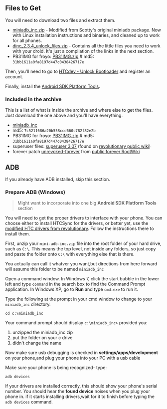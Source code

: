 == Files to Get ==

You will need to download two files and extract them.

* [http://dl.dropbox.com/u/22186524/files/miniadb_inc.zip miniadb_inc.zip] - Modified from Scotty's original miniadb package. Now with Linux installation instructions and binaries, and cleaned up to work for all phones.
* [http://dl.dropbox.com/u/22186524/files/dinc_2.3.4_unlock_files.zip dinc_2.3.4_unlock_files.zip] - Contains all the little files you need to work with your droid. It's just a compilation of the links in the next section.
* PB31IMG for froyo: [http://www.mediafire.com/?uvha2u2pv3xp8d5 PB31IMG.zip] # md5: <tt>31bb1611a0fa8197d447c0438426717e</tt>

Then, you'll need to go to [http://www.htcdev.com/bootloader HTCdev - Unlock Bootloader] and register an account.

Finally, install the [[Android SDK Platform Tools]].

=== Included in the archive ===

This is a list of what is inside the archive and where else to get the files. Just download the one above and you'll have everything.

* [http://www.mediafire.com/?o6c4kq4wyccuom5 miniadb_inc]
* md5: <tt>7c5211686a20b558ccd660c782f82e2b</tt>
* PB31IMG for froyo: [http://www.mediafire.com/?uvha2u2pv3xp8d5 PB31IMG.zip] # md5: <tt>31bb1611a0fa8197d447c0438426717e</tt>
* superuser files: [http://downloads.androidsu.com/superuser/Superuser-3.0.7-efgh-signed.zip superuser 3.07] (found on [http://unrevoked.com/rootwiki/doku.php/public/revolutionary revolutionary public wiki])
* forever patch [http://downloads.unrevoked.com/forever/current/unrevoked-forever.zip unrevoked-forever] from [http://unrevoked.com/rootwiki/doku.php/public/forever public:forever RootWiki]

== ADB ==

If you already have ADB installed, skip this section.

=== Prepare ADB (Windows) ===

<blockquote>Might want to incorporate into one big '''Android SDK Platform Tools''' section
</blockquote>
You will need to get the proper drivers to interface with your phone. You can choose either to install HTCSync for the drivers, or better yet, use the [http://downloads.unrevoked.com/HTCDriver3.0.0.007.exe modified HTC drivers from revolutionary]. Follow the instructions there to install them.

First, unzip your <tt>mini-adb-inc.zip</tt> file into the root folder of your hard drive, such as <tt>C:\</tt>. This means the top level, not inside any folders, so just copy and paste the folder onto <tt>C:\</tt> with everything else that is there.

You actually can call it whatver you want,but directions from here forward will assume this folder to be named <tt>miniadb_inc</tt>

Open a command window. In Windows 7, click the start bubble in the lower left and type <tt>command</tt> in the search box to find the Command Prompt application. In Windows XP, go to '''Run''' and type <tt>cmd.exe</tt> to run it.

Type the following at the prompt in your cmd window to change to your <tt>miniadb_inc</tt> directory.

<pre>cd c:\miniadb_inc</pre>
Your command prompt should display <tt>c:\miniadb_inc&gt;</tt> provided you:

# unzipped the miniadb_inc zip
# put the folder on your c drive
# didn't change the name

Now make sure usb debugging is checked in '''settings/apps/development''' on your phone,and plug your phone into your PC with a usb cable

Make sure your phone is being recognized- type:

<pre>adb devices</pre>
If your drivers are installed correctly, this should show your phone's serial number. You should hear the '''found device''' noises when you plug your phone in. if it starts installing drivers,wait for it to finish before typing the <tt>adb devices</tt> command.


